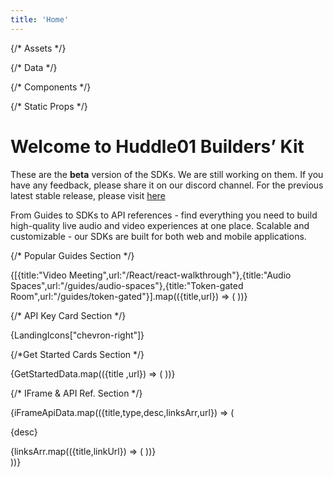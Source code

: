 ```yaml
---
title: 'Home'
---
```



{/* Assets */}

{/* Data */}


{/* Components */}


{/* Static Props */}


<div className="grid lg:grid-cols-[2.5fr,1fr] grid-cols-1 w-full min-h-full">

<div className="flex flex-col h-full md:border-x border-rgb-1 md:p-9">


# Welcome to Huddle01 Builders’ Kit

<Callout>
  These are the <b>beta</b> version of the SDKs. We are still working on them. If you have any feedback, please share it on our discord channel. For the previous latest stable release, please visit <a className="text-bold underline" href="https://legacy.docs.huddle01.com/docs">here</a>
</Callout>

From Guides to SDKs to API references - find everything you need to build high-quality live audio and video experiences at one place. Scalable and customizable - our SDKs are built for both web and mobile applications.


{/* Popular Guides Section */}
<LandingCards title="Popular guides" type="Guide" className="flex-col mt-10"> 
   <div className="grid lg:grid-cols-3 gap-4 grid-cols-1 mt-6">
   {[{title:"Video Meeting",url:"/React/react-walkthrough"},{title:"Audio Spaces",url:"/guides/audio-spaces"},{title:"Token-gated Room",url:"/guides/token-gated"}].map(({title,url}) => (
    <SubCard key={title} title={title} url={url}/>
   ))}                                                                                                                                                                                                                                                                           
   </div>

 <Guides/>
</LandingCards> 


{/* API Key Card Section */}
<LandingCards title="Get your API Key" type="apiKey" className="flex-row items-center justify-between cursor-pointer mb-6 mt-10 hover:bg-[#101114] duration-300 ease-in-out" url="/api-keys">
<div>{LandingIcons["chevron-right"]}</div>
</LandingCards>


{/*Get Started Cards Section */}
<LandingCards className="mt-6 flex-col" type="start" title="Get started quickly with SDKs">
<div className="grid lg:grid-cols-2 grid-cols-1 w-full mt-7 mb-6 gap-4">
{GetStartedData.map(({title ,url}) => (
<GetStartedCards key={title} title={title} url={url}/>
))}
</div>
<CLIToolCard/>
</LandingCards>


{/* IFrame & API Ref. Section */}
<div className="grid lg:grid-cols-2 grid-cols-1 md:gap-4 mt-6">
{iFrameApiData.map(({title,type,desc,linksArr,url}) => (
<LandingCards title={title} type={type} className="flex-col flex cursor-pointer ease-in-out duration-300" key={title} url={url} >
<p className="text-base font-normal text-custom-4 my-4">{desc}</p>
<div className="flex items-center gap-4">
{linksArr.map(({title,linkUrl}) => (
<LinksIcon title={title} linkUrl={linkUrl} key={title}/>
))}
</div>
</LandingCards>
))}
</div>



</div>

<LatestRelease />

</div>
